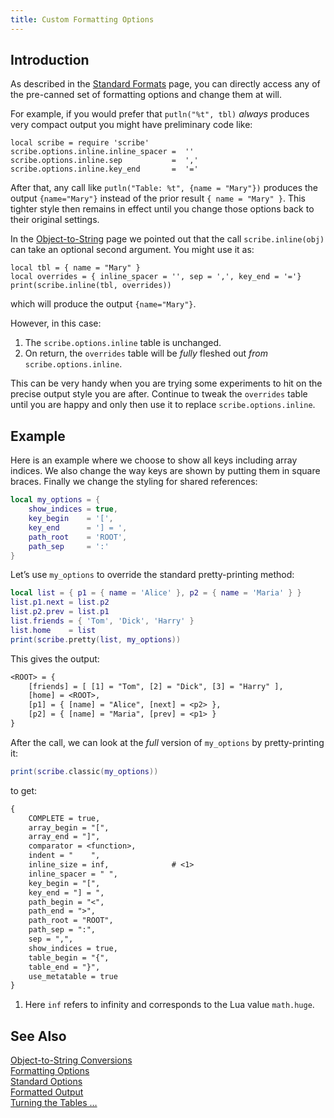 ```yaml
---
title: Custom Formatting Options
---
```


## Introduction

As described in the [Standard Formats](/pages/standard-formats.qmd) page, you can directly access any of the pre-canned set of formatting options and change them at will.

For example, if you would prefer that `putln("%t", tbl)` *always* produces very compact output you might have preliminary code like:
```
local scribe = require 'scribe'
scribe.options.inline.inline_spacer =  ''
scribe.options.inline.sep           =  ','
scribe.options.inline.key_end       =  '='
```
After that, any call like `putln("Table: %t", {name = "Mary"})` produces the output `{name="Mary"}` instead of the prior result `{ name = "Mary" }`.
This tighter style then remains in effect until you change those options back to their original settings.

In the [Object-to-String](/pages/stringification.qmd) page we pointed out that the call `scribe.inline(obj)` can take an optional second argument.
You might use it as:
```
local tbl = { name = "Mary" }
local overrides = { inline_spacer = '', sep = ',', key_end = '='}
print(scribe.inline(tbl, overrides))
```
which will produce the output `{name="Mary"}`.

However, in this case:

1. The `scribe.options.inline` table is unchanged.
2. On return, the `overrides` table will be *fully* fleshed out *from* `scribe.options.inline`.

This can be very handy when you are trying some experiments to hit on the precise output style you are after.
Continue to tweak the `overrides` table until you are happy and only then use it to replace `scribe.options.inline`.

## Example

Here is an example where we choose to show all keys including array indices.
We also change the way keys are shown by putting them in square braces.
Finally we change the styling for shared references:
```lua
local my_options = {
    show_indices = true,
    key_begin    = '[',
    key_end      = '] = ',
    path_root    = 'ROOT',
    path_sep     = ':'
}
```
Let's use `my_options` to override the standard pretty-printing method:
```lua
local list = { p1 = { name = 'Alice' }, p2 = { name = 'Maria' } }
list.p1.next = list.p2
list.p2.prev = list.p1
list.friends = { 'Tom', 'Dick', 'Harry' }
list.home    = list
print(scribe.pretty(list, my_options))
```
This gives the output:
```txt
<ROOT> = {
    [friends] = [ [1] = "Tom", [2] = "Dick", [3] = "Harry" ],
    [home] = <ROOT>,
    [p1] = { [name] = "Alice", [next] = <p2> },
    [p2] = { [name] = "Maria", [prev] = <p1> }
}
```

After the call, we can look at the *full* version of `my_options` by pretty-printing it:
```lua
print(scribe.classic(my_options))
```
to get:
```txt
{
    COMPLETE = true,
    array_begin = "[",
    array_end = "]",
    comparator = <function>,
    indent = "    ",
    inline_size = inf,              # <1>
    inline_spacer = " ",
    key_begin = "[",
    key_end = "] = ",
    path_begin = "<",
    path_end = ">",
    path_root = "ROOT",
    path_sep = ":",
    sep = ",",
    show_indices = true,
    table_begin = "{",
    table_end = "}",
    use_metatable = true
}
```
1. Here `inf` refers to infinity and corresponds to the Lua value `math.huge`.

## See Also

[Object-to-String Conversions](/pages/stringification.qmd)   <br>
[Formatting Options](/pages/format-options.qmd)              <br>
[Standard Options](/pages/standard-formats.qmd)              <br>
[Formatted Output](/pages/formatted-output.qmd)              <br>
[Turning the Tables ... ](/pages/tutorial/index.qmd)
